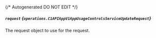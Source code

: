 {/* Autogenerated DO NOT EDIT  */}

##### `request` *{`operations.C1APIAppV1AppUsageControlsServiceUpdateRequest`}*
The request object to use for the request.

<Collapsible openLabel={Labels.showProperties} closeLabel={Labels.hideProperties}>
  <C1APIAppV1AppUsageControlsServiceUpdateRequest />
</Collapsible>


